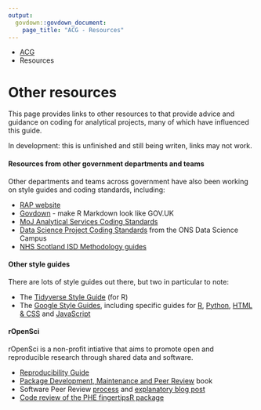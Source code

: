 ```yaml
---
output: 
  govdown::govdown_document:
    page_title: "ACG - Resources"
---
```


::: {.breadcrumbs}
* [ACG](index.html)
* Resources
:::

# Other resources

::: {.lead-para}
This page provides links to other resources to that provide advice and guidance on coding for analytical projects, many of which have influenced this guide.
:::

::: {.warning}
In development: this is unfinished and still being writen, links may not work.
:::


#### Resources from other government departments and teams
Other departments and teams across government have also been working on style guides and coding standards, including:

* [RAP website](https://ukgovdatascience.github.io/rap-website/)
* [Govdown](https://ukgovdatascience.github.io/govdown/) - make R Markdown look like GOV.UK
* [MoJ Analytical Services Coding Standards](https://github.com/moj-analytical-services/our-coding-standards)
* [Data Science Project Coding Standards](https://datasciencecampus.github.io/coding-standards/) from the ONS Data Science Campus
* [NHS Scotland ISD Methodology guides](https://www.isdscotland.org/About-ISD/Methodologies/)


#### Other style guides
There are lots of style guides out there, but two in particular to note:

* The [Tidyverse Style Guide](https://style.tidyverse.org/) (for R)
* The [Google Style Guides](https://google.github.io/styleguide/), including specific guides for [R](https://google.github.io/styleguide/Rguide.xml), [Python](https://google.github.io/styleguide/pyguide.html), [HTML & CSS](https://google.github.io/styleguide/htmlcssguide.html) and [JavaScript](https://google.github.io/styleguide/jsguide.html)

#### rOpenSci
rOpenSci is a non-profit intiative that aims to promote open and reproducible research through shared data and software.

* [Reproducibility Guide](http://ropensci.github.io/reproducibility-guide/)
* [Package Development, Maintenance and Peer Review](http://ropensci.github.io/dev-guide/) book
* Software Peer Review [process](https://ropensci.org/software-review/) and [explanatory blog post](https://numfocus.org/blog/how-ropensci-uses-code-review-to-promote-reproducible-science)
* [Code review of the PHE fingertipsR package](https://github.com/ropensci/software-review/issues/168)

